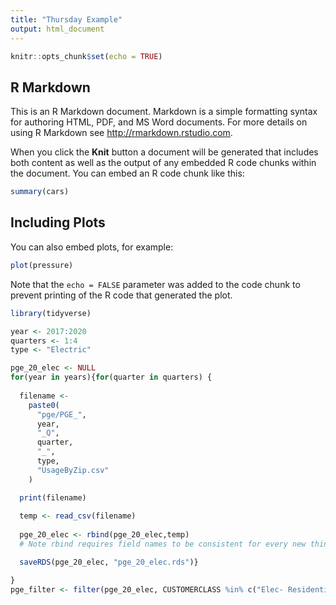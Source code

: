 ```yaml
---
title: "Thursday Example"
output: html_document
---
```


```r
knitr::opts_chunk$set(echo = TRUE)
```

## R Markdown

This is an R Markdown document. Markdown is a simple formatting syntax for authoring HTML, PDF, and MS Word documents. For more details on using R Markdown see <http://rmarkdown.rstudio.com>.

When you click the **Knit** button a document will be generated that includes both content as well as the output of any embedded R code chunks within the document. You can embed an R code chunk like this:

```r
summary(cars)
```

## Including Plots

You can also embed plots, for example:

```r
plot(pressure)
```

Note that the `echo = FALSE` parameter was added to the code chunk to prevent printing of the R code that generated the plot.

```r
library(tidyverse)

year <- 2017:2020
quarters <- 1:4
type <- "Electric"

pge_20_elec <- NULL
for(year in years){for(quarter in quarters) {
  
  filename <- 
    paste0(
      "pge/PGE_",
      year,
      "_Q",
      quarter,
      "_",
      type,
      "UsageByZip.csv"
    )

  print(filename)
  
  temp <- read_csv(filename)
  
  pge_20_elec <- rbind(pge_20_elec,temp)
  # Note rbind requires field names to be consistent for every new thing that you add.

  saveRDS(pge_20_elec, "pge_20_elec.rds")}

}
pge_filter <- filter(pge_20_elec, CUSTOMERCLASS %in% c("Elec- Residential","Elec- Commercial"))
```

